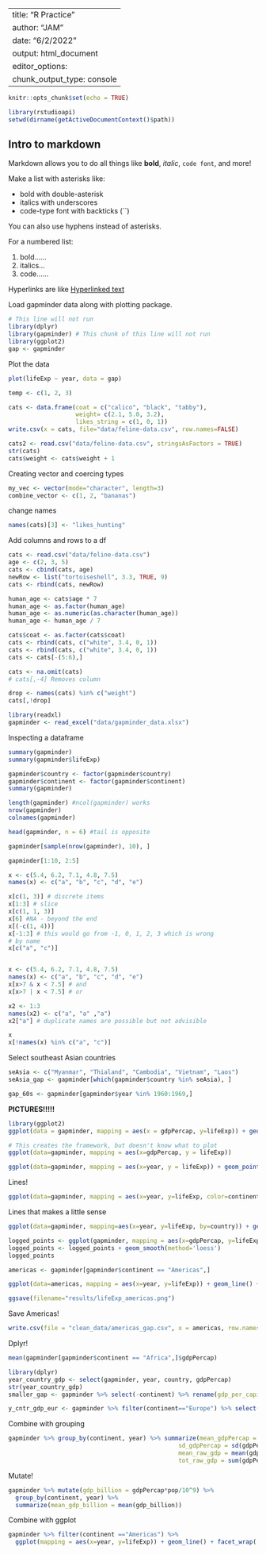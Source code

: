----
title: "R Practice"
author: "JAM"
date: "6/2/2022"
output: html_document
editor_options: 
  chunk_output_type: console
---

```r
knitr::opts_chunk$set(echo = TRUE)
```

```r
library(rstudioapi)
setwd(dirname(getActiveDocumentContext()$path))
```

## Intro to markdown

Markdown allows you to do all things like **bold**, *italic*, `code font`, and more!

Make a list with asterisks like:

-   bold with double-asterisk
-   italics with underscores
-   code-type font with backticks (\`\`)

You can also use hyphens instead of asterisks.

For a numbered list:

1.  bold......
2.  italics...
3.  code......

Hyperlinks are like [Hyperlinked text](https://mylink.org)


Load gapminder data along with plotting package.

```r
# This line will not run
library(dplyr)
library(gapminder) # This chunk of this line will not run
library(ggplot2)
gap <- gapminder
```


Plot the data

```r
plot(lifeExp ~ year, data = gap)
```


```r
temp <- c(1, 2, 3)
```


```r
cats <- data.frame(coat = c("calico", "black", "tabby"), 
                   weight= c(2.1, 5.0, 3.2), 
                   likes_string = c(1, 0, 1))
write.csv(x = cats, file="data/feline-data.csv", row.names=FALSE)
```

```r
cats2 <- read.csv("data/feline-data.csv", stringsAsFactors = TRUE)
str(cats)
cats$weight <- cats$weight + 1
```


Creating vector and coercing types

```r
my_vec <- vector(mode="character", length=3)
combine_vector <- c(1, 2, "bananas")
```

change names

```r
names(cats)[3] <- "likes_hunting"
```


Add columns and rows to a df
```r
cats <- read.csv("data/feline-data.csv")
age <- c(2, 3, 5)
cats <- cbind(cats, age)
newRow <- list("tortoiseshell", 3.3, TRUE, 9)
cats <- rbind(cats, newRow)
```


```r
human_age <- cats$age * 7
human_age <- as.factor(human_age)
human_age <- as.numeric(as.character(human_age))
human_age <- human_age / 7
```

```r
cats$coat <- as.factor(cats$coat)
cats <- rbind(cats, c("white", 3.4, 0, 1))
cats <- rbind(cats, c("white", 3.4, 0, 1))
cats <- cats[-(5:6),]

cats <- na.omit(cats)
# cats[,-4] Removes column

drop <- names(cats) %in% c("weight")
cats[,!drop]
```


```r
library(readxl)
gapminder <- read_excel("data/gapminder_data.xlsx")

```

Inspecting a dataframe

```r
summary(gapminder)
summary(gapminder$lifeExp)

gapminder$country <- factor(gapminder$country)
gapminder$continent <- factor(gapminder$continent)
summary(gapminder)

length(gapminder) #ncol(gapminder) works
nrow(gapminder)
colnames(gapminder)

head(gapminder, n = 6) #tail is opposite

gapminder[sample(nrow(gapminder), 10), ]

gapminder[1:10, 2:5]
```

```r
x <- c(5.4, 6.2, 7.1, 4.8, 7.5)
names(x) <- c("a", "b", "c", "d", "e")

x[c(1, 3)] # discrete items
x[1:3] # slice
x[c(1, 1, 3)]
x[6] #NA - beyond the end
x[(-c(1, 4))]
x[-1:3] # this would go from -1, 0, 1, 2, 3 which is wrong
# by name
x[c("a", "c")]


x <- c(5.4, 6.2, 7.1, 4.8, 7.5)
names(x) <- c("a", "b", "c", "d", "e")
x[x>7 & x < 7.5] # and
x[x>7 | x < 7.5] # or

x2 <- 1:3
names(x2) <- c("a", "a" ,"a")
x2["a"] # duplicate names are possible but not advisible

x
x[!names(x) %in% c("a", "c")]


```

Select southeast Asian countries


```r
seAsia <- c("Myanmar", "Thialand", "Cambodia", "Vietnam", "Laos")
seAsia_gap <- gapminder[which(gapminder$country %in% seAsia), ]
```


```r
gap_60s <- gapminder[gapminder$year %in% 1960:1969,]
```


**PICTURES!!!!!**

```r
library(ggplot2)
ggplot(data = gapminder, mapping = aes(x = gdpPercap, y=lifeExp)) + geom_point()
```

```r
# This creates the framework, but doesn't know what to plot
ggplot(data=gapminder, mapping = aes(x=gdpPercap, y = lifeExp))
```


```r
ggplot(data=gapminder, mapping = aes(x=year, y = lifeExp)) + geom_point()
```

Lines! 

```r
ggplot(data=gapminder, mapping = aes(x=year, y=lifeExp, color=continent)) + geom_line()
```

Lines that makes a little sense

```r
ggplot(data=gapminder, mapping=aes(x=year, y=lifeExp, by=country)) + geom_line(mapping = aes(color=continent)) + geom_point(color="yellow")
```


```r
logged_points <- ggplot(gapminder, mapping = aes(x=gdpPercap, y=lifeExp)) + geom_point() + scale_x_log10()
logged_points <- logged_points + geom_smooth(method='loess')
logged_points
```


```r
americas <- gapminder[gapminder$continent == "Americas",]

ggplot(data=americas, mapping = aes(x=year, y=lifeExp)) + geom_line() + facet_wrap(~ country) + theme(axis.text.x = element_text(angle=45))

ggsave(filename="results/lifeExp_americas.png")
```


Save Americas!

```r
write.csv(file = "clean_data/americas_gap.csv", x = americas, row.names=FALSE)
```

Dplyr!

```r
mean(gapminder[gapminder$continent == "Africa",]$gdpPercap)
```


```r
library(dplyr)
year_country_gdp <- select(gapminder, year, country, gdpPercap)
str(year_country_gdp)
smaller_gap <- gapminder %>% select(-continent) %>% rename(gdp_per_capita = gdpPercap)
```


```r
y_cntr_gdp_eur <- gapminder %>% filter(continent=="Europe") %>% select(year, country, gdpPercap)

```


Combine with grouping

```r
gapminder %>% group_by(continent, year) %>% summarize(mean_gdpPercap = mean(gdpPercap), 
                                                sd_gdpPercap = sd(gdpPercap), 
                                                mean_raw_gdp = mean(gdpPercap*pop), 
                                                tot_raw_gdp = sum(gdpPercap*pop))
```

Mutate!

```r
gapminder %>% mutate(gdp_billion = gdpPercap*pop/10^9) %>%
  group_by(continent, year) %>% 
  summarize(mean_gdp_billion = mean(gdp_billion))
```

Combine with ggplot
```r
gapminder %>% filter(continent =="Americas") %>% 
  ggplot(mapping = aes(x=year, y=lifeExp)) + geom_line() + facet_wrap( ~ country) + theme(axis.text.x = element_text(angle=45))
```







